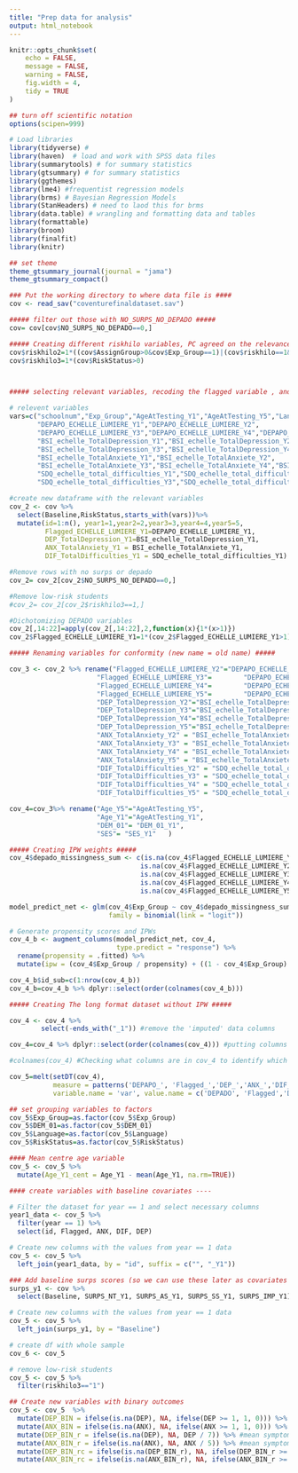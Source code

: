 ```yaml
---
title: "Prep data for analysis"
output: html_notebook
---
```


```r
knitr::opts_chunk$set(
    echo = FALSE,
    message = FALSE,
    warning = FALSE,
    fig.width = 4,
    tidy = TRUE
)

## turn off scientific notation 
options(scipen=999)
```

```r
# Load libraries
library(tidyverse) #
library(haven)  # load and work with SPSS data files
library(summarytools) # for summary statistics
library(gtsummary) # for summary statistics
library(ggthemes)
library(lme4) #frequentist regression models
library(brms) # Bayesian Regression Models
library(StanHeaders) # need to laod this for brms
library(data.table) # wrangling and formatting data and tables
library(formattable)
library(broom)
library(finalfit)
library(knitr)

## set theme
theme_gtsummary_journal(journal = "jama")
theme_gtsummary_compact()

```

```r
### Put the working directory to where data file is ####
cov <- read_sav("coventurefinaldataset.sav")

##### filter out those with NO_SURPS_NO_DEPADO ##### 
cov= cov[cov$NO_SURPS_NO_DEPADO==0,]

##### Creating different riskhilo variables, PC agreed on the relevance of riskhilo3 ##### 
cov$riskhilo2=1*((cov$AssignGroup>0&cov$Exp_Group==1)|(cov$riskhilo==1&cov$Exp_Group==0))
cov$riskhilo3=1*(cov$RiskStatus>0)



##### selecting relevant variables, recoding the flagged variable , and filter out high risks #####

# relevent variables
vars=c("schoolnum","Exp_Group","AgeAtTesting_Y1","AgeAtTesting_Y5","Language","DEM_01_Y1","SES_Y1","riskhilo","NO_SURPS",
       "DEPAPO_ECHELLE_LUMIERE_Y1","DEPAPO_ECHELLE_LUMIERE_Y2",
       "DEPAPO_ECHELLE_LUMIERE_Y3","DEPAPO_ECHELLE_LUMIERE_Y4","DEPAPO_ECHELLE_LUMIERE_Y5",
       "BSI_echelle_TotalDepression_Y1","BSI_echelle_TotalDepression_Y2",
       "BSI_echelle_TotalDepression_Y3","BSI_echelle_TotalDepression_Y4","BSI_echelle_TotalDepression_Y5",
       "BSI_echelle_TotalAnxiete_Y1","BSI_echelle_TotalAnxiete_Y2",
       "BSI_echelle_TotalAnxiete_Y3","BSI_echelle_TotalAnxiete_Y4","BSI_echelle_TotalAnxiete_Y5",
       "SDQ_echelle_total_difficulties_Y1","SDQ_echelle_total_difficulties_Y2",
       "SDQ_echelle_total_difficulties_Y3","SDQ_echelle_total_difficulties_Y4","SDQ_echelle_total_difficulties_Y5")

#create new dataframe with the relevant variables
cov_2 <- cov %>%
  select(Baseline,RiskStatus,starts_with(vars))%>%
  mutate(id=1:n(), year1=1,year2=2,year3=3,year4=4,year5=5,
         Flagged_ECHELLE_LUMIERE_Y1=DEPAPO_ECHELLE_LUMIERE_Y1, 
         DEP_TotalDepression_Y1=BSI_echelle_TotalDepression_Y1,
         ANX_TotalAnxiety_Y1 = BSI_echelle_TotalAnxiete_Y1,
         DIF_TotalDifficulties_Y1 = SDQ_echelle_total_difficulties_Y1)

#Remove rows with no surps or depado 
cov_2= cov_2[cov_2$NO_SURPS_NO_DEPADO==0,]

#Remove low-risk students
#cov_2= cov_2[cov_2$riskhilo3==1,]

#Dichotomizing DEPADO variables
cov_2[,14:22]=apply(cov_2[,14:22],2,function(x){1*(x>1)})
cov_2$Flagged_ECHELLE_LUMIERE_Y1=1*(cov_2$Flagged_ECHELLE_LUMIERE_Y1>1)
```

```r
##### Renaming variables for conformity (new name = old name) #####

cov_3 <- cov_2 %>% rename("Flagged_ECHELLE_LUMIERE_Y2"="DEPAPO_ECHELLE_LUMIERE_Y2"  ,
                      "Flagged_ECHELLE_LUMIERE_Y3"=        "DEPAPO_ECHELLE_LUMIERE_Y3"  ,
                      "Flagged_ECHELLE_LUMIERE_Y4"=        "DEPAPO_ECHELLE_LUMIERE_Y4"  ,
                      "Flagged_ECHELLE_LUMIERE_Y5"=        "DEPAPO_ECHELLE_LUMIERE_Y5"  ,
                      "DEP_TotalDepression_Y2"="BSI_echelle_TotalDepression_Y2"  ,
                      "DEP_TotalDepression_Y3"="BSI_echelle_TotalDepression_Y3"  ,
                      "DEP_TotalDepression_Y4"="BSI_echelle_TotalDepression_Y4"  ,
                      "DEP_TotalDepression_Y5"="BSI_echelle_TotalDepression_Y5",
                      "ANX_TotalAnxiety_Y2" = "BSI_echelle_TotalAnxiete_Y2",
                      "ANX_TotalAnxiety_Y3" = "BSI_echelle_TotalAnxiete_Y3",
                      "ANX_TotalAnxiety_Y4" = "BSI_echelle_TotalAnxiete_Y4",
                      "ANX_TotalAnxiety_Y5" = "BSI_echelle_TotalAnxiete_Y5",
                      "DIF_TotalDifficulties_Y2" = "SDQ_echelle_total_difficulties_Y2",
                      "DIF_TotalDifficulties_Y3" = "SDQ_echelle_total_difficulties_Y3",
                      "DIF_TotalDifficulties_Y4" = "SDQ_echelle_total_difficulties_Y4",
                      "DIF_TotalDifficulties_Y5" = "SDQ_echelle_total_difficulties_Y5")

cov_4=cov_3%>% rename("Age_Y5"="AgeAtTesting_Y5",
                      "Age_Y1"="AgeAtTesting_Y1",
                      "DEM_01"= "DEM_01_Y1",
                      "SES"= "SES_Y1"   )
```

```r
##### Creating IPW weights #####
cov_4$depado_missingness_sum <- c(is.na(cov_4$Flagged_ECHELLE_LUMIERE_Y1)*1+
                                 is.na(cov_4$Flagged_ECHELLE_LUMIERE_Y2)*1+
                                 is.na(cov_4$Flagged_ECHELLE_LUMIERE_Y3)*1+
                                 is.na(cov_4$Flagged_ECHELLE_LUMIERE_Y4)*1+
                                 is.na(cov_4$Flagged_ECHELLE_LUMIERE_Y5)*1)

model_predict_net <- glm(cov_4$Exp_Group ~ cov_4$depado_missingness_sum, #consider ading + school here
                         family = binomial(link = "logit"))

# Generate propensity scores and IPWs
cov_4_b <- augment_columns(model_predict_net, cov_4,
                           type.predict = "response") %>%
  rename(propensity = .fitted) %>%
  mutate(ipw = (cov_4$Exp_Group / propensity) + ((1 - cov_4$Exp_Group) / (1 - propensity)))

cov_4_b$id_sub=c(1:nrow(cov_4_b))
cov_4_b=cov_4_b %>% dplyr::select(order(colnames(cov_4_b)))

```

```r
##### Creating The long format dataset without IPW #####

cov_4 <- cov_4 %>% 
        select(-ends_with("_1")) #remove the 'imputed' data columns

cov_4=cov_4 %>% dplyr::select(order(colnames(cov_4))) #putting columns in order

#colnames(cov_4) #Checking what columns are in cov_4 to identify which one's to pivot longer

cov_5=melt(setDT(cov_4), 
           measure = patterns('DEPAPO_', 'Flagged_','DEP_','ANX_','DIF_', "BSI_","SDQ_","year"),
           variable.name = 'var', value.name = c('DEPADO', 'Flagged','DEP','ANX','DIF',"BSI","SDQ", "year"))

## set grouping variables to factors
cov_5$Exp_Group=as.factor(cov_5$Exp_Group)
cov_5$DEM_01=as.factor(cov_5$DEM_01)
cov_5$Language=as.factor(cov_5$Language)
cov_5$RiskStatus=as.factor(cov_5$RiskStatus)

#### Mean centre age variable
cov_5 <- cov_5 %>%
  mutate(Age_Y1_cent = Age_Y1 - mean(Age_Y1, na.rm=TRUE))

#### create variables with baseline covariates ----

# Filter the dataset for year == 1 and select necessary columns
year1_data <- cov_5 %>%
  filter(year == 1) %>%
  select(id, Flagged, ANX, DIF, DEP)

# Create new columns with the values from year == 1 data
cov_5 <- cov_5 %>%
  left_join(year1_data, by = "id", suffix = c("", "_Y1"))

### Add baseline surps scores (so we can use these later as covariates if needed)
surps_y1 <- cov %>%
  select(Baseline, SURPS_NT_Y1, SURPS_AS_Y1, SURPS_SS_Y1, SURPS_IMP_Y1)

# Create new columns with the values from year == 1 data
cov_5 <- cov_5 %>%
  left_join(surps_y1, by = "Baseline")

# create df with whole sample
cov_6 <- cov_5

# remove low-risk students
cov_5 <- cov_5 %>%
  filter(riskhilo3=="1")

## Create new variables with binary outcomes
cov_5 <- cov_5  %>%
  mutate(DEP_BIN = ifelse(is.na(DEP), NA, ifelse(DEP >= 1, 1, 0))) %>% #any symptoms
  mutate(ANX_BIN = ifelse(is.na(ANX), NA, ifelse(ANX >= 1, 1, 0))) %>% #any symptoms
  mutate(DEP_BIN_r = ifelse(is.na(DEP), NA, DEP / 7)) %>% #mean symptoms
  mutate(ANX_BIN_r = ifelse(is.na(ANX), NA, ANX / 5)) %>% #mean symptoms
  mutate(DEP_BIN_rc = ifelse(is.na(DEP_BIN_r), NA, ifelse(DEP_BIN_r >= 0.5, 1, 0))) %>% #PC's clinical cut-off
  mutate(ANX_BIN_rc = ifelse(is.na(ANX_BIN_r), NA, ifelse(ANX_BIN_r >= 0.5, 1, 0))) #PC's clinical cut-off

```

